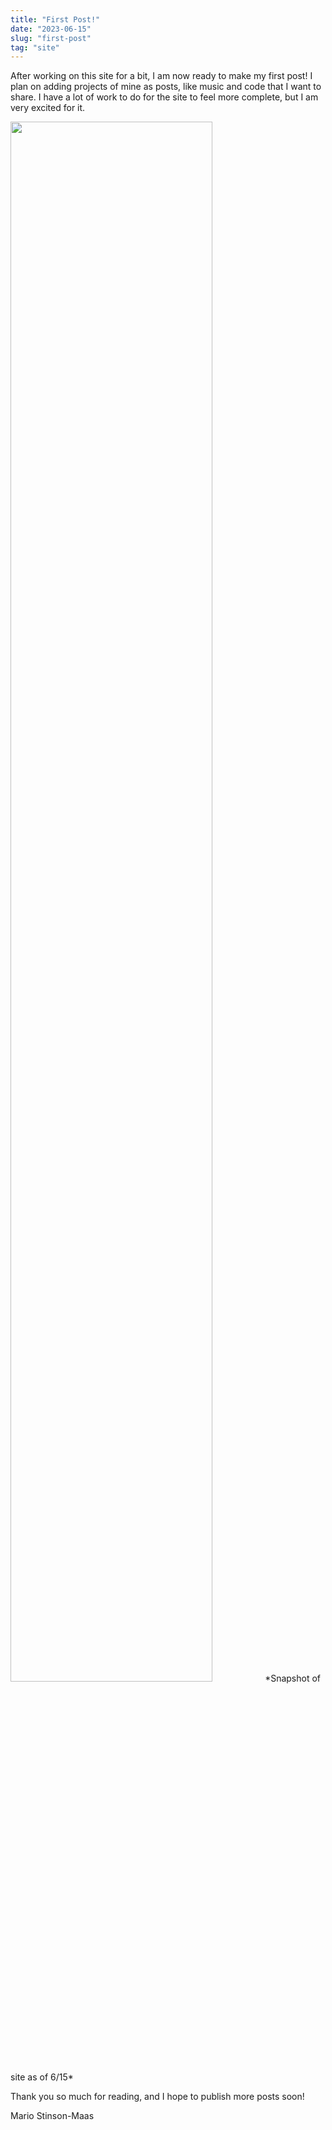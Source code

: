 ```yaml
---
title: "First Post!"
date: "2023-06-15"
slug: "first-post"
tag: "site"
---
```


After working on this site for a bit, I am now ready to make my first post!
I plan on adding projects of mine as posts, like music and code that I want to share.
I have a lot of work to do for the site to feel more complete, but I am very excited
for it.
<br/>

<img src="/ss1.png" width="80%"/>
*Snapshot of site as of 6/15*
<br/>

Thank you so much for reading, and I hope to publish more posts soon!

Mario Stinson-Maas